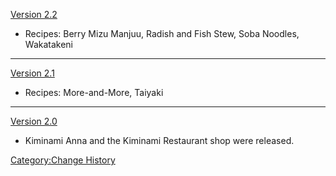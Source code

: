 [[Version 2.2]]
* {{Color|New}} Recipes: Berry Mizu Manjuu, Radish and Fish Stew, Soba Noodles, Wakatakeni
----
[[Version 2.1]]
* {{Color|New}} Recipes: More-and-More, Taiyaki
----
[[Version 2.0]]
* Kiminami Anna and the Kiminami Restaurant shop were released.
<noinclude>[[Category:Change History]]</noinclude>